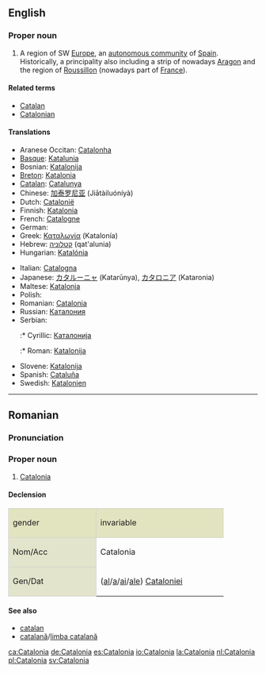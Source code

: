 ==English==
{{wikipedia}}

===Proper noun===
{{en-proper noun}}

# A region of SW [[Europe]], an [[autonomous community]] of [[Spain]]. Historically, a principality also including a strip of nowadays [[Aragon]] and the region of [[Roussillon]] (nowadays part of [[France]]).

====Related terms====
* [[Catalan]]
* [[Catalonian]]

====Translations====
{{trans-top|autonomous community in Spain}}
* Aranese Occitan: [[Catalonha]]
* [[Basque]]: [[Katalunia]]
* Bosnian: [[Katalonija]] {{f}}
* [[Breton]]: [[Katalonia]]
* [[Catalan]]: [[Catalunya]]
* Chinese: [[加泰罗尼亚]] (Jiātàiluóníyà)
* Dutch: [[Catalonië]] {{n}}
* Finnish: [[Katalonia]]
* French: [[Catalogne]] {{f}}
* German: {{t|de|Katalonien|n}}
* Greek: [[Καταλωνία]] (Katalonía) {{f}}
* Hebrew: [[קטלוניה]] (qat'alunia)
* Hungarian: [[Katalónia]]
{{trans-mid}}
* Italian: [[Catalogna]]
* Japanese: [[カタルーニャ]] (Katarūnya), [[カタロニア]] (Kataronia)
* Maltese: [[Katalonja]]
* Polish: {{t|pl|Katalonia|f}}
* Romanian: [[#Romanian|Catalonia]] {{f}}
* Russian: [[Каталония]]
* Serbian:
*:* Cyrillic: [[Каталонија]] {{f}}
*:* Roman: [[Katalonija]] {{f}}
* Slovene: [[Katalonija]] {{f}}
* Spanish: [[Cataluña]]
* Swedish: [[Katalonien]]
{{trans-bottom}}

----

==Romanian==

===Pronunciation===
{{IPA|[ka.ta'lo.ni.a]|lang=ro}}

===Proper noun===
{{infl|ro|proper noun|gender=f}}

# [[#English|Catalonia]]

====Declension====
<center>
{| style="background:#F0F0F0;border:1px solid #d0d0d0;padding:.2em"

|-
| style="width:10em;background:#e2e4c0;border:1px solid #d0d0d0" | gender {{f}}
! style="width:15em;background:#e2e4c0;border:1px solid #d0d0d0" | invariable

|-
! style="height:3em;background:#e2e4cb;border:1px solid #d0d0d0" | Nom/Acc
| Catalonia

|-
! style="height:3em;background:#e2e4cb;border:1px solid #d0d0d0" | Gen/Dat
| ([[al]]/[[a]]/[[ai]]/[[ale]]) [[Cataloniei]]

|}
</center>

====See also====
* [[catalan]]
* [[catalană]]/[[limba catalană]]

[[ca:Catalonia]]
[[de:Catalonia]]
[[es:Catalonia]]
[[io:Catalonia]]
[[la:Catalonia]]
[[nl:Catalonia]]
[[pl:Catalonia]]
[[sv:Catalonia]]